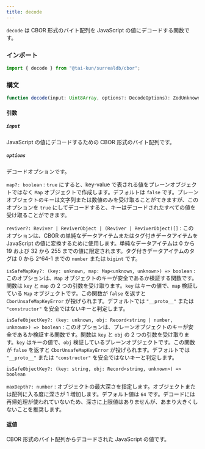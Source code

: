 ```yaml
---
title: decode
---
```


`decode` は CBOR 形式のバイト配列を JavaScript の値にデコードする関数です。

### インポート

```ts
import { decode } from "@tai-kun/surrealdb/cbor";
```

### 構文

```ts
function decode(input: Uint8Array, options?: DecodeOptions): ZodUnknown;
```

#### 引数

##### `input`

JavaScript の値にデコードするための CBOR 形式のバイト配列です。

##### `options`

デコードオプションです。

`map?: boolean`
:   `true` にすると、key-value で表される値をプレーンオブジェクトではなく `Map` オブジェクトで作成します。デフォルトは `false` です。プレーンオブジェクトのキーは文字列または数値のみを受け取ることがてきますが、このオプションを `true` にしてデコードすると、キーはデコードされたすべての値を受け取ることができます。

`reviver?: Reviver | ReviverObject | (Reviver | ReviverObject)[]`
:   このオプションは、CBOR の単純なデータアイテムまたはタグ付きデータアイテムを JavaScript の値に変換するために使用します。単純なデータアイテムは 0 から 19 および 32 から 255 までの値に限定されます。タグ付きデータアイテムのタグは 0 から 2^64-1 までの `number` または `bigint` です。

`isSafeMapKey?: (key: unknown, map: Map<unknown, unknown>) => boolean`
:   このオプションは、`Map` オブジェクトのキーが安全であるか検証する関数です。関数は `key` と `map` の 2 つの引数を受け取ります。`key` はキーの値で、`map` 検証している `Map` オブジェクトです。この関数が `false` を返すと `CborUnsafeMapKeyError` が投げられます。デフォルトでは `"__proto__"` または `"constructor"` を安全ではないキーと判定します。

`isSafeObjectKey?: (key: unknown, obj: Record<string | number, unknown>) => boolean`
:   このオプションは、プレーンオブジェクトのキーが安全であるか検証する関数です。関数は `key` と `obj` の 2 つの引数を受け取ります。`key` はキーの値で、`obj` 検証しているプレーンオブジェクトです。この関数が `false` を返すと `CborUnsafeMapKeyError` が投げられます。デフォルトでは `"__proto__"` または `"constructor"` を安全ではないキーと判定します。

`isSafeObjectKey?: (key: string, obj: Record<string, unknown>) => boolean`

`maxDepth?: number`
:   オブジェクトの最大深さを指定します。オブジェクトまたは配列に入る度に深さが 1 増加します。デフォルト値は `64` です。デコードには再帰処理が使われていないため、深さに上限値はありませんが、あまり大きくしないことを推奨します。

#### 返値

CBOR 形式のバイト配列からデコードされた JavaScript の値です。
